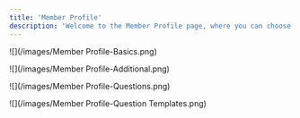```yaml
---
title: 'Member Profile'
description: 'Welcome to the Member Profile page, where you can choose what data to collect from your members as well as customize your onboarding form questions.'
---
```

![](/images/Member Profile-Basics.png)

![](/images/Member Profile-Additional.png)

![](/images/Member Profile-Questions.png)

![](/images/Member Profile-Question Templates.png)
